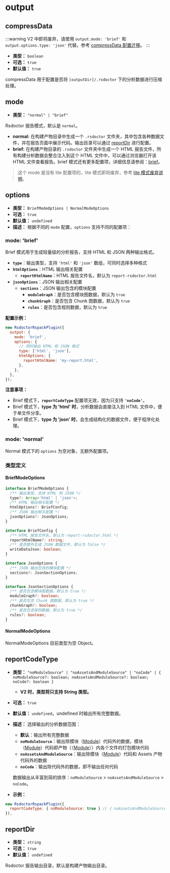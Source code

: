
# output

## compressData

:::warning
V2 中即将废弃，请使用 `output.mode: 'brief'` 和 `output.options.type: 'json'` 代替。参考 [compressData 配置迁移](/config/options/options-v2#compressdata)。
:::

- **类型：** `boolean`
- **可选：** `true`
- **默认值：** `true`

compressData 用于配置是否将 `[outputDir]/.rsdoctor` 下的分析数据进行压缩处理。

## mode

<Badge text="V1.2.4 新增 API" type="tip" />

- **类型：** `"normal" | "brief"`

Rsdoctor 报告模式，默认是 `normal`。

- **normal:** 在构建产物目录中生成一个 `.rsdoctor` 文件夹，其中包含各种数据文件，并在报告页面中展示代码。输出目录可以通过 [reportDir](#reportdir) 进行配置。
- **brief:** 在构建产物目录的 `.rsdoctor` 文件夹中生成一个 HTML 报告文件，所有构建分析数据会整合注入到这个 HTML 文件中，可以通过浏览器打开该 HTML 文件查看报告。brief 模式还有更多配置项，详细信息请参阅：[brief](#brief)。

> 这个 mode 是没有 lite 配置项的，lite 模式即将废弃，参考 [lite 模式废弃说明](./options-v2.mdx#lite-模式废弃说明)。

## options

<Badge text="V1.2.4 新增 API" type="tip" />

- **类型：** `BriefModeOptions | NormalModeOptions`
- **可选：** `true`
- **默认值：** `undefined`
- **描述：**
  根据不同的 `mode` 配置，`options` 支持不同的配置项：

### mode: 'brief'

Brief 模式用于生成轻量级的分析报告，支持 HTML 和 JSON 两种输出格式。

- **`type`**：输出类型，支持 `'html'` 和 `'json'` 数组，可同时选择多种格式
- **`htmlOptions`**：HTML 输出相关配置
  - **`reportHtmlName`**：HTML 报告文件名，默认为 `report-rsdoctor.html`
- **`jsonOptions`**：JSON 输出相关配置
  - **`sections`**：JSON 输出包含的模块配置
    - **`moduleGraph`**：是否包含模块图数据，默认为 `true`
    - **`chunkGraph`**：是否包含 Chunk 图数据，默认为 `true`
    - **`rules`**：是否包含规则数据，默认为 `true`

**配置示例：**

```js
new RsdoctorRspackPlugin({
  output: {
    mode: 'brief',
    options: {
      // 同时输出 HTML 和 JSON 格式
      type: ['html', 'json'],
      htmlOptions: {
        reportHtmlName: 'my-report.html',
      },
    },
  },
});
```

**注意事项：**

- Brief 模式下，**`reportCodeType`** 配置项无效，因为只支持 **`'noCode'`**。
- Brief 模式下，**type 为 'html' 时**，分析数据会直接注入到 HTML 文件中，便于单文件分享。
- Brief 模式下，**type 为 'json' 时**，会生成结构化的数据文件，便于程序化处理。

### mode: 'normal'

Normal 模式下的 `options` 为空对象，无额外配置项。

### 类型定义

#### BriefModeOptions

```ts
interface BriefModeOptions {
  /** 输出类型，支持 HTML 和 JSON */
  type?: Array<'html' | 'json'>;
  /** HTML 输出相关配置 */
  htmlOptions?: BriefConfig;
  /** JSON 输出相关配置 */
  jsonOptions?: JsonOptions;
}

interface BriefConfig {
  /** HTML 报告文件名，默认为 report-rsdoctor.html */
  reportHtmlName?: string;
  /** 是否额外生成 JSON 数据文件，默认为 false */
  writeDataJson: boolean;
}

interface JsonOptions {
  /** JSON 输出包含的模块配置 */
  sections?: JsonSectionOptions;
}

interface JsonSectionOptions {
  /** 是否包含模块图数据，默认为 true */
  moduleGraph?: boolean;
  /** 是否包含 Chunk 图数据，默认为 true */
  chunkGraph?: boolean;
  /** 是否包含规则数据，默认为 true */
  rules?: boolean;
}
```

#### NormalModeOptions

NormalModeOptions 目前类型为空 Object。

## reportCodeType

- **类型：** `"noModuleSource" | "noAssetsAndModuleSource" | "noCode" | { noModuleSource?: boolean; noAssetsAndModuleSource?: boolean; noCode?: boolean }`
  - **V2 时，类型将只支持 String 类型。**
- **可选：** `true`
- **默认值：** `undefined`，undefined 时输出所有完整数据。
- **描述：**
  选择输出的分析数据范围：
  - **默认**：输出所有完整数据
  - **`noModuleSource`**：输出除模块（[Module](https://rspack.rs/config/module#module)）代码外的数据，模块（[Module](https://rspack.rs/config/module#module)）代码即产物（（[Module](https://rspack.rs/config/module#module)））内各个文件的打包模块代码
  - **`noAssetsAndModuleSource`**：输出除模块（[Module](https://rspack.rs/config/module#module)）代码和 Assets 产物代码外的数据
  - **`noCode`**：输出除代码外的数据，即不输出任何代码

  数据输出从丰富到简的排序：`noModuleSource` > `noAssetsAndModuleSource` > `noCode`。

- **示例：**

```js
new RsdoctorRspackPlugin({
  reportCodeType: { noModuleSource: true } // { noAssetsAndModuleSource: true }
}),
```

## reportDir

- **类型：** `string`
- **可选：** `true`
- **默认值：** `undefined`

Rsdoctor 报告输出目录，默认是构建产物输出目录。

